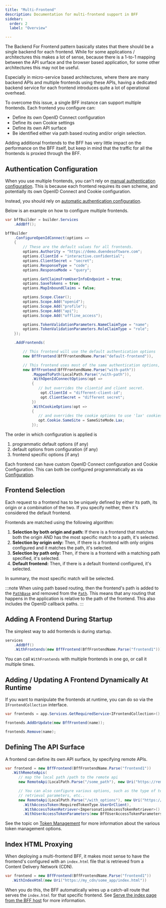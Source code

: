 ```yaml
---
title: "Multi-Frontend"
description: Documentation for multi-frontend support in BFF
sidebar:
  order: 2
  label: "Overview"

---
```


The Backend For Frontend pattern basically states that there should 
be a single backend for each frontend. While for some applications / architectures this
makes a lot of sense, because there is a 1-to-1 mapping between the API surface
and the browser based application, for some other architectures this may not be useful.

Especially in micro-service based architectures, where there are many backend APIs 
and multiple frontends using these APIs, having a dedicated backend service for each frontend
introduces quite a lot of operational overhead. 

To overcome this issue, a single BFF instance can support multiple frontends. Each frontend you configure can:
* Define its own OpenID Connect configuration
* Define its own Cookie settings
* Define its own API surface
* Be identified either via path based routing and/or origin selection. 

Adding additional frontends to the BFF has very little impact on the performance on the BFF itself, but keep in mind
that the traffic for all the frontends is proxied through the BFF. 

## Authentication Configuration

When you use multiple frontends, you can't rely on [manual authentication configuration](/bff/fundamentals/session/handlers.mdx#manually-configuring-authentication).
This is because each frontend requires its own scheme, and potentially its own OpenID Connect and Cookie configuration. 

Instead, you should rely on [automatic authentication configuration](/bff/fundamentals/session/handlers.mdx#automatic-authentication-configuration).

Below is an example on how to configure multiple frontends. 

```csharp
var bffBuilder = builder.Services
    .AddBff();

bffBuilder
    .ConfigureOpenIdConnect(options =>
    {
        // These are the default values for all frontends.
        options.Authority = "https://demo.duendesoftware.com";
        options.ClientId = "interactive.confidential";
        options.ClientSecret = "secret";
        options.ResponseType = "code";
        options.ResponseMode = "query";

        options.GetClaimsFromUserInfoEndpoint = true;
        options.SaveTokens = true;
        options.MapInboundClaims = false;

        options.Scope.Clear();
        options.Scope.Add("openid");
        options.Scope.Add("profile");
        options.Scope.Add("api");
        options.Scope.Add("offline_access");

        options.TokenValidationParameters.NameClaimType = "name";
        options.TokenValidationParameters.RoleClaimType = "role";
    });

    .AddFrontends(

        // This frontend will use the default authentication options
        new BffFrontend(BffFrontendName.Parse("default-frontend")),

        // This frontend uses most of the same authentication options,
        new BffFrontend(BffFrontendName.Parse("with-path"))
            .MappedToPath(LocalPath.Parse("/with-path")),
            .WithOpenIdConnectOptions(opt =>
            {
               // but overrides the clientid and client secret.
                opt.ClientId = "different-client-id";
                opt.ClientSecret = "different secret";
            })
            .WithCookieOptions(opt => 
            {
               // and overrides the cookie options to use 'lax' cookies. 
               opt.Cookie.SameSite = SameSiteMode.Lax;
            });

```

The order in which configuration is applied is
1. programmatic default options (if any)
2. default options from configuration (if any)
3. frontend specific options (if any)

Each frontend can have custom OpenID Connect configuration and Cookie Configuration. This can both be configured programmatically 
as via [Configuration](configuration.mdx). 

## Frontend Selection

Each request to a frontend has to be uniquely defined by either its path, its origin or a combination of the two. 
If you specify neither, then it's considered the default frontend. 

Frontends are matched using the following algorithm:

1. **Selection by both origin and path:** If there is a frontend that matches both the origin AND has the most specific match to a path, it's selected. 
2. **Selection by origin only:** Then, if there is a frontend with only origins configured and it matches the path, it's selected. 
3. **Selection by path only:** Then, if there is a frontend with a matching path specified, it's selected. 
4. **Default frontend:** Then, if there is a default frontend configured, it's selected.  

In summary, the most specific match will be selected. 

:::note
When using path based routing, then the frontend's path is added to the [`PathBase`](https://learn.microsoft.com/en-us/dotnet/api/microsoft.aspnetcore.http.httprequest.pathbase) 
and removed from the [`Path`](https://learn.microsoft.com/en-us/dotnet/api/microsoft.aspnetcore.http.httprequest.path). This means that any routing
that happens in the application is relative to the path of the frontend. This also includes the OpenID callback paths. 
:::

## Adding A Frontend During Startup

The simplest way to add frontends is during startup. 

```csharp {3}
services
    .AddBff()
    .WithFrontends(new BffFrontend(BffFrontendName.Parse("frontend1")));
```
You can call `WithFrontends` with multiple frontends in one go, or call it multiple times. 

## Adding / Updating A Frontend Dynamically At Runtime

If you want to manipulate the frontends at runtime, you can do so via the `IFrontendCollection` interface. 

```csharp
var frontends = app.Services.GetRequiredService<IFrontendCollection>();

frontends.AddOrUpdate(new BffFrontend(name));

frontends.Remove(name);
```

## Defining The API Surface

A frontend can define its own API surface, by specifying remote APIs.

```csharp
var frontend = new BffFrontend(BffFrontendName.Parse("frontend1"))
   .WithRemoteApis(
      // map the local path /path to the remote api
      new RemoteApi(LocalPath.Parse("/some_path"), new Uri("https://remote-api")))

      // You can also configure various options, such as the type of token,
      // retrieval parameters, etc.. 
      new RemoteApi(LocalPath.Parse("/with_options"), new Uri("https://remote-api")))
        .WithAccessToken(RequiredTokenType.UserOrClient),
        .WithAccessTokenRetriever<ImpersonationAccessTokenRetriever>(),
        .WithUserAccessTokenParameters(new BffUserAccessTokenParameters { Resource = Resource.Parse("urn:isolated-api") }));
```

See the topic on [Token Management](/bff/fundamentals/tokens.md) for more information about the various token management options. 

## Index HTML Proxying

When deploying a multi-frontend BFF, it makes most sense to have the frontend's configured with an `index.html` file that is retrieved from a Content Delivery Network (CDN). 

```csharp
var frontend = new BffFrontend(BffFrontendName.Parse("frontend1"))
   .WithIndexHtml(new Uri("https://my_cdn/some_app/index.html"))
```

When you do this, the BFF automatically wires up a catch-all route that serves the `index.html` for that specific frontend. 
See [Serve the index page from the BFF host](/bff/architecture/ui-hosting.md#serve-the-index-page-from-the-bff-host) for more information. 
